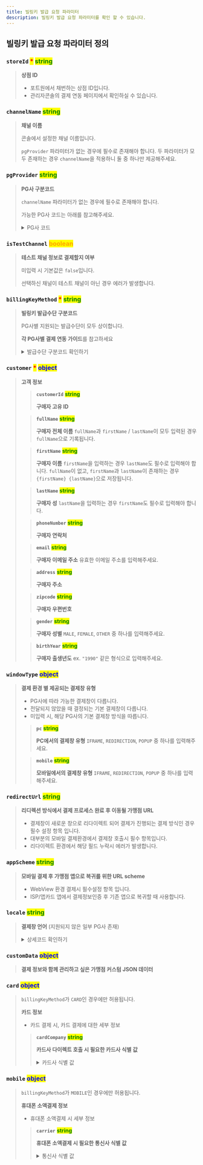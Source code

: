 ```yaml
---
title: 빌링키 발급 요청 파라미터
description: 빌링키 발급 요청 파라미터를 확인 할 수 있습니다.
---
```





## 빌링키 발급 요청 파라미터 정의

### **`storeId`** <mark style="color:red;">**\***</mark> <mark style="color:green;">**string**</mark>

> **상점 ID**
>
> * 포트원에서 채번하는 상점 ID입니다.
> * 관리자콘솔의 결제 연동 페이지에서 확인하실 수 있습니다.

### **`channelName`** <mark style="color:green;">**string**</mark>

> **채널 이름**
>
> 콘솔에서 설정한 채널 이름입니다.
>
> `pgProvider` 파라미터가 없는 경우에 필수로 존재해야 합니다. 두 파라미터가 모두 존재하는 경우 `channelName`을 적용하니 둘 중 하나만 제공해주세요.

### **`pgProvider`** <mark style="color:green;">**string**</mark>

> **PG사 구분코드**
>
> `channelName` 파라미터가 없는 경우에 필수로 존재해야 합니다.
>
> 가능한 PG사 코드는 아래를 참고해주세요.
>
> <details>
>
> <summary>PG사 코드</summary>
>
> * `HTML5_INICIS`
> * `INICIS`
> * `NICE`
> * `KCP`
> * `KCP_BILLING`
> * `KCP_QUICK`
> * `DANAL`
> * `DANAL_TPAY`
> * `UPLUS`
> * `TOSSPAYMENTS`
> * `MOBILIANS`
> * `NAVERCO`
> * `KICC`
> * `SMARTRO`
> * `JTNET`
> * `DAOU`
> * `BLUEWALNUT`
> * `PAYPAL`
> * `ALIPAY`
> * `EXIMBAY`
> * `PAYMENTWALL`
> * `SETTLE`
> * `SETTLE_ACC`
> * `SETTLE_FIRM`
> * `GALAXIA`
> * `NAVERPAY`
> * `KAKAOPAY`
> * `SMILEPAY`
> * `TOSSPAY`
> * `CHAI`
> * `PAYCO`
> * `PAYPLE`
> * `INICIS_UNIFIED`
> * `SYRUP`
> * `KCP_DIRECT`
> * `KAKAO`
> * `KSNET`
>
> </details>

### **`isTestChannel`** <mark style="color:orange;background-color:yellow;">**boolean**</mark>

> **테스트 채널 정보로 결제할지 여부**
>
> 미입력 시 기본값은 `false`입니다.
>
> 선택하신 채널이 테스트 채널이 아닌 경우 에러가 발생합니다.

### **`billingKeyMethod`** <mark style="color:red;">**\***</mark> <mark style="color:green;">**string**</mark>

> **빌링키 발급수단 구분코드**
>
> PG사별 지원되는 발급수단이 모두 상이합니다.
>
> **각 PG사별 결제 연동 가이드**를 참고하세요
>
> <details>
>
> <summary>발급수단 구분코드 확인하기</summary>
>
> * `CARD` (카드)
> * `MOBILE` (휴대폰 소액결제)
>
> </details>

### **`customer`** <mark style="color:red;">**\***</mark> <mark style="color:blue;">**object**</mark>

> **고객 정보**
>
> > **`customerId`** <mark style="color:green;">**string**</mark>
> >
> > **구매자 고유 ID**
>
> > **`fullName`** <mark style="color:green;">**string**</mark>
> >
> > **구매자 전체 이름** `fullName`과 `firstName` / `lastName`이 모두 입력된 경우 `fullName`으로 기록됩니다.
>
> > **`firstName`** <mark style="color:green;">**string**</mark>
> >
> > **구매자 이름** `firstName`을 입력하는 경우 `lastName`도 필수로 입력해야 합니다. `fullName`이 없고, `firstName`과 `lastName`이 존재하는 경우 `{firstName} {lastName}`으로 저장됩니다.
>
> > **`lastName`** <mark style="color:green;">**string**</mark>
> >
> > **구매자 성** `lastName`을 입력하는 경우 `firstName`도 필수로 입력해야 합니다.
>
> > **`phoneNumber`** <mark style="color:green;">**string**</mark>
> >
> > **구매자 연락처**
>
> > **`email`** <mark style="color:green;">**string**</mark>
> >
> > **구매자 이메일 주소** 유효한 이메일 주소를 입력해주세요.
>
> > **`address`** <mark style="color:green;">**string**</mark>
> >
> > **구매자 주소**
>
> > **`zipcode`** <mark style="color:green;">**string**</mark>
> >
> > **구매자 우편번호**
>
> > **`gender`** <mark style="color:green;">**string**</mark>
> >
> > **구매자 성별** `MALE`, `FEMALE`, `OTHER` 중 하나를 입력해주세요.
>
> > **`birthYear`** <mark style="color:green;">**string**</mark>
> >
> > **구매자 출생년도** ex. `"1990"` 같은 형식으로 입력해주세요.

### **`windowType`** <mark style="color:blue;">**object**</mark>

> **결제 환경 별 제공되는 결제창 유형**
>
> * PG사에 따라 가능한 결제창이 다릅니다.
> * 전달되지 않았을 때 결정되는 기본 결제창이 다릅니다.
> * 미입력 시, 해당 PG사의 기본 결제창 방식을 따릅니다.
>
> > **`pc`** <mark style="color:green;">**string**</mark>
> >
> > **PC에서의 결제창 유형** `IFRAME`, `REDIRECTION`, `POPUP` 중 하나를 입력해주세요.
>
> > **`mobile`** <mark style="color:green;">**string**</mark>
> >
> > **모바일에서의 결제창 유형** `IFRAME`, `REDIRECTION`, `POPUP` 중 하나를 입력해주세요.

### **`redirectUrl`** <mark style="color:green;">**string**</mark>

> **리디렉션 방식에서 결제 프로세스 완료 후 이동될 가맹점 URL**
>
> * 결제창이 새로운 창으로 리다이렉트 되어 결제가 진행되는 결제 방식인 경우 필수 설정 항목 입니다.
> * 대부분의 모바일 결제환경에서 결제창 호출시 필수 항목입니다.
> * 리다이렉트 환경에서 해당 필드 누락시 에러가 발생합니다.

### **`appScheme`** <mark style="color:green;">**string**</mark>

> **모바일 결제 후 가맹점 앱으로 복귀를 위한 URL scheme**
>
> * WebView 환경 결제시 필수설정 항목 입니다.
> * ISP/앱카드 앱에서 결제정보인증 후 기존 앱으로 복귀할 때 사용합니다.

### **`locale`** <mark style="color:green;">**string**</mark>

> **결제창 언어** (지원되지 않은 일부 PG사 존재)
>
> <details>
>
> <summary>상세코드 확인하기</summary>
>
> * KO\_KR (한국어)
> * EN\_US (영어)
>
> </details>

### **`customData`** <mark style="color:blue;">**object**</mark>

> **결제 정보와 함께 관리하고 싶은 가맹점 커스텀 JSON 데이터**

### **`card`** <mark style="color:blue;">**object**</mark>

> `billingKeyMethod`가 `CARD`인 경우에만 허용됩니다.
>
> **카드 정보**
>
> * 카드 결제 시, 카드 결제에 대한 세부 정보
>
> > **`cardCompany`** <mark style="color:green;">**string**</mark>
> >
> > **카드사 다이렉트 호출 시 필요한 카드사 식별 값**
> >
> > <details>
> >
> > <summary>카드사 식별 값</summary>
> >
> > * KOREA\_DEVELOPMENT\_BANK(KDB산업은행 카드)
> > * KFCC(새마을금고 카드)
> > * SHINHYUP(신협 카드)
> > * EPOST(우체국 카드)
> > * SAVINGS\_BANK\_KOREA(저축은행 카드)
> > * KAKAO\_BANK(카카오뱅크 카드)
> > * WOORI\_CARD(우리카드)
> > * BC\_CARD(BC카드)
> > * GWANGJU\_CARD(광주카드)
> > * SAMSUNG\_CARD(삼성카드)
> > * SHINHAN\_CARD(신한카드)
> > * HYUNDAI\_CARD(현대카드)
> > * LOTTE\_CARD(롯데카드)
> > * SUHYUP\_CARD(수협카드)
> > * CITI\_CARD(씨티카드)
> > * NH\_CARD(NH 농협카드)
> > * JEONBUK\_CARD(전북카드)
> > * JEJU\_CARD(제주카드)
> > * HANA\_CARD(하나카드)
> > * KOOKMIN\_CARD(국민카드)
> > * K\_BANK(K뱅크 카드)
> > * TOSS\_BANK(토스뱅크 카드)
> >
> > </details>

### **`mobile`** <mark style="color:blue;">**object**</mark>

> `billingKeyMethod`가 `MOBILE`인 경우에만 허용됩니다.
>
> **휴대폰 소액결제 정보**
>
> * 휴대폰 소액결제 시 세부 정보
>
> > **`carrier`** <mark style="color:green;">**string**</mark>
> >
> > **휴대폰 소액결제 시 필요한 통신사 식별 값**
> >
> > <details>
> >
> > <summary>통신사 식별 값</summary>
> >
> > * CARRIER\_SKT (SKT)
> > * CARRIER\_KT (KT)
> > * CARRIER\_LGU (LGU)
> > * CARRIER\_HELLO (HELLO)
> > * CARRIER\_KCT (KCT)
> > * CARRIER\_SK7 (SK7)
> >
> > </details>
